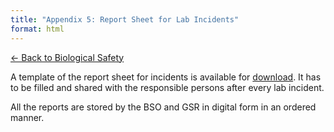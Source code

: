 ```yaml
---
title: "Appendix 5: Report Sheet for Lab Incidents"
format: html
---
```


[← Back to Biological Safety](../biological-safety.qmd)


A template of the report sheet for incidents is available for [download](https://docs.google.com/document/d/1BBUZSVqYkssfwdyOqsLk8zhMobOHM5KXDR3Ka4Nytfo/edit?usp=sharing). It has to be filled and shared with the responsible persons after every lab incident.

All the reports are stored by the BSO and GSR in digital form in an ordered manner.
